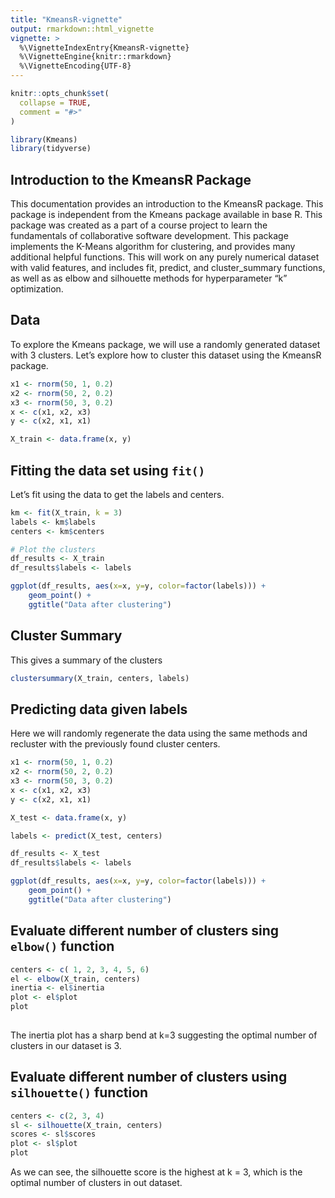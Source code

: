```yaml
---
title: "KmeansR-vignette"
output: rmarkdown::html_vignette
vignette: >
  %\VignetteIndexEntry{KmeansR-vignette}
  %\VignetteEngine{knitr::rmarkdown}
  %\VignetteEncoding{UTF-8}
---
```


```r
knitr::opts_chunk$set(
  collapse = TRUE,
  comment = "#>"
)
```

```r
library(Kmeans)
library(tidyverse)
```
## Introduction to the KmeansR Package
This documentation provides an introduction to the KmeansR package. This package is independent from the Kmeans package available in base R. This package was created as a part of a course project to learn the fundamentals of collaborative software development. 
This package implements the K-Means algorithm for clustering, and provides many additional helpful functions. This will work on any purely numerical dataset with valid features, and includes fit, predict, and cluster_summary functions, as well as as elbow and silhouette methods for hyperparameter “k” optimization.


## Data
To explore the Kmeans package, we will use a randomly generated dataset with 3 clusters. Let's explore how to cluster this dataset using the KmeansR package.

```r
x1 <- rnorm(50, 1, 0.2)
x2 <- rnorm(50, 2, 0.2)
x3 <- rnorm(50, 3, 0.2)
x <- c(x1, x2, x3)
y <- c(x2, x1, x1)

X_train <- data.frame(x, y)
```

## Fitting the data set using `fit()`
Let's fit using the data to get the labels and centers.

```r
km <- fit(X_train, k = 3)
labels <- km$labels
centers <- km$centers

# Plot the clusters
df_results <- X_train
df_results$labels <- labels

ggplot(df_results, aes(x=x, y=y, color=factor(labels))) +
    geom_point() +
    ggtitle("Data after clustering")
```
## Cluster Summary
This gives a summary of the clusters

```r
clustersummary(X_train, centers, labels)
```

## Predicting data given labels
Here we will randomly regenerate the data using the same methods and recluster with the previously found cluster centers.

```r
x1 <- rnorm(50, 1, 0.2)
x2 <- rnorm(50, 2, 0.2)
x3 <- rnorm(50, 3, 0.2)
x <- c(x1, x2, x3)
y <- c(x2, x1, x1)

X_test <- data.frame(x, y)

labels <- predict(X_test, centers)

df_results <- X_test
df_results$labels <- labels

ggplot(df_results, aes(x=x, y=y, color=factor(labels))) +
    geom_point() +
    ggtitle("Data after clustering")
```

## Evaluate different number of clusters sing `elbow()` function

```r
centers <- c( 1, 2, 3, 4, 5, 6)
el <- elbow(X_train, centers)
inertia <- el$inertia
plot <- el$plot
plot
 
```

The inertia plot has a sharp bend at k=3 suggesting the optimal number of clusters in our dataset is 3.  

## Evaluate different number of clusters using `silhouette()` function

```r
centers <- c(2, 3, 4)
sl <- silhouette(X_train, centers)
scores <- sl$scores
plot <- sl$plot
plot
```


As we can see, the silhouette score is the highest at k = 3, which is the optimal number of clusters in out dataset.  
